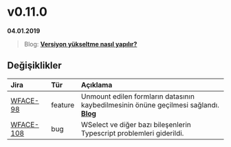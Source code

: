
# v0.11.0

**04.01.2019**

> Blog: [__Versiyon yükseltme nasıl yapılır?__](./#/blog/how-to-version-upgrade)

## Değişiklikler

| Jira                                                        | Tür           | Açıklama                                                                                          |
|:------------------------------------------------------------|:--------------|:--------------------------------------------------------------------------------------------------|
| [WFACE-98](https://jira.digiturk.com.tr/browse/WFACE-98)    | feature       | Unmount edilen formların datasının kaybedilmesinin önüne geçilmesi sağlandı. [__Blog__](./#/blog/form-data-persistency) |
| [WFACE-108](https://jira.digiturk.com.tr/browse/WFACE-108)  | bug           | WSelect ve diğer bazı bileşenlerin Typescript problemleri giderildi.                              |


<br/>

